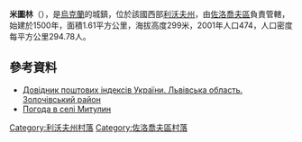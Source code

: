 {{coord|49|46|5|N|24|37|38|E|scale:100000|display=title}}

'''米圖林'''（{{lang-uk|Митулин}}），是[[烏克蘭|烏克蘭]]的城鎮，位於該國西部[[利沃夫州|利沃夫州]]，由[[佐洛喬夫區|佐洛喬夫區]]負責管轄，始建於1500年，面積1.61平方公里，海拔高度299米，2001年人口474，人口密度每平方公里294.78人。

==參考資料==
*[http://www.uaidx.com/13/290?f=index&d=desc&lang=ua Довідник поштових індексів України. Львівська область. Золочівський район] {{Wayback|url=http://www.uaidx.com/13/290?f=index&d=desc&lang=ua |date=20160127100105 }}
* [http://weather.in.ua/ua/l'vovskaja/15831 Погода в селі Митулин] {{Wayback|url=http://weather.in.ua/ua/l%27vovskaja/15831 |date=20160305084108 }}

[[Category:利沃夫州村落|Category:利沃夫州村落]]
[[Category:佐洛喬夫區村落|Category:佐洛喬夫區村落]]


{{Lviv-geo-stub}}
